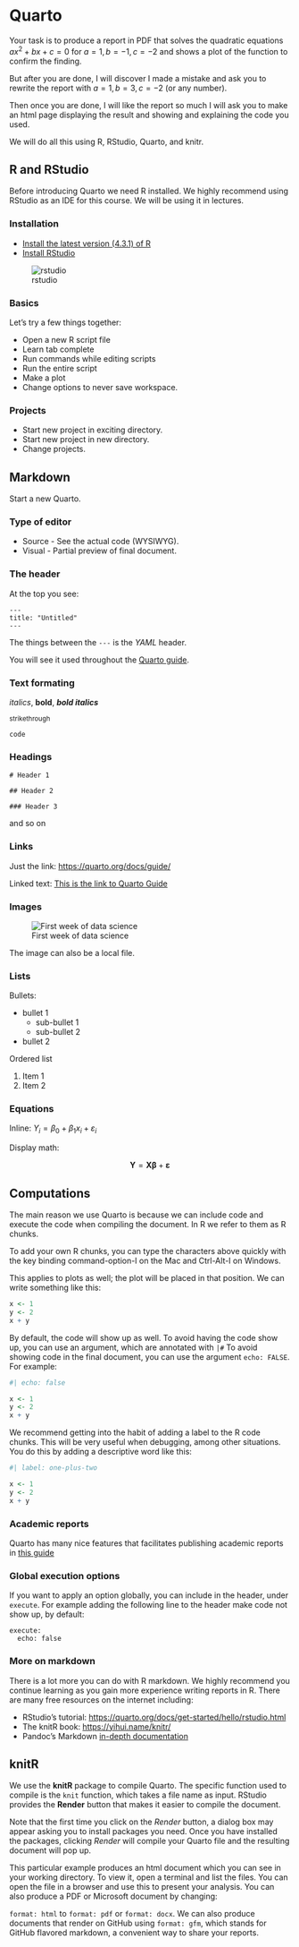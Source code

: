 # Quarto

Your task is to produce a report in PDF that solves the quadratic equations $ax^2+bx+c=0$ for $a=1, b=-1, c=-2$ and shows a plot of the function to confirm the finding.

But after you are done, I will discover I made a mistake and ask you to rewrite the report with $a=1, b=3, c=-2$ (or any number).

Then once you are done, I will like the report so much I will ask you to make an html page displaying the result and showing and explaining the code you used.

We will do all this using R, RStudio, Quarto, and knitr.

## R and RStudio

Before introducing Quarto we need R installed. We highly recommend using RStudio as an IDE for this course. We will be using it in lectures.

### Installation

-   [Install the latest version (4.3.1) of R](https://cloud.r-project.org/)
-   [Install RStudio](https://posit.co/download/rstudio-desktop/)

![rstudio](http://rafalab.dfci.harvard.edu/dsbook-part-1/R/img/rstudio.png)

### Basics

Let's try a few things together:

* Open a new R script file
* Learn tab complete
* Run commands while editing scripts
* Run the entire script
* Make a plot
* Change options to never save workspace.

### Projects

* Start new project in exciting directory.
* Start new project in new directory.
* Change projects.


## Markdown

Start a new Quarto.

### Type of editor

* Source - See the actual code (WYSIWYG).
* Visual - Partial preview of final document.

### The header

At the top you see:

```         
---
title: "Untitled"
---
```

The things between the `---` is the *YAML* header.

You will see it used throughout the [Quarto guide](https://quarto.org/docs/guide/).

### Text formating

*italics*, **bold**, ***bold italics***

~strikethrough~

`code`

### Headings

`# Header 1`

`## Header 2`

`### Header 3`

and so on

### Links

Just the link: <https://quarto.org/docs/guide/>

Linked text: [This is the link to Quarto Guide](https://quarto.org/docs/guide/)

### Images

![First week of data science](https://datasciencedojo.com/wp-content/uploads/11-1.jpg)

The image can also be a local file.

### Lists

Bullets:

-   bullet 1
    -   sub-bullet 1
    -   sub-bullet 2
-   bullet 2

Ordered list

1.  Item 1
2.  Item 2

### Equations

Inline: $Y_i = \beta_0 + \beta_1 x_i + \varepsilon_i$

Display math:

$$
\mathbf{Y} = \mathbf{X\beta} + \mathbf{\varepsilon}
$$

## Computations

The main reason we use Quarto is because we can include code and execute the code when compiling the document. In R we refer to them as R chunks.

To add your own R chunks, you can type the characters above quickly with the key binding command-option-I on the Mac and Ctrl-Alt-I on Windows.

This applies to plots as well; the plot will be placed in that position. We can write something like this:

```r
x <- 1
y <- 2
x + y
```

By default, the code will show up as well. To avoid having the code show up, you can use an argument, which are annotated with `|#` To avoid showing code in the final document, you can use the argument `echo: FALSE`. For example:

```r
#| echo: false

x <- 1
y <- 2
x + y
```

We recommend getting into the habit of adding a label to the R code chunks. This will be very useful when debugging, among other situations. You do this by adding a descriptive word like this:

```r
#| label: one-plus-two

x <- 1
y <- 2
x + y
```

### Academic reports

Quarto has many nice features that facilitates publishing academic reports in [this guide](https://quarto.org/docs/authoring/front-matter.html)

### Global execution options

If you want to apply an option globally, you can include in the header, under `execute`. For example adding the following line to the header make code not show up, by default:

```         
execute:
  echo: false
```

### More on markdown

There is a lot more you can do with R markdown. We highly recommend you continue learning as you gain more experience writing reports in R. There are many free resources on the internet including:

-   RStudio's tutorial: <https://quarto.org/docs/get-started/hello/rstudio.html>
-   The knitR book: <https://yihui.name/knitr/>
-   Pandoc's Markdown [in-depth documentation](https://pandoc.org/MANUAL.html#pandocs-markdown)

## knitR {#sec-knitr}

We use the **knitR** package to compile Quarto. The specific function used to compile is the `knit` function, which takes a file name as input. RStudio provides the **Render** button that makes it easier to compile the document.

Note that the first time you click on the *Render* button, a dialog box may appear asking you to install packages you need. Once you have installed the packages, clicking *Render* will compile your Quarto file and the resulting document will pop up.

This particular example produces an html document which you can see in your working directory. To view it, open a terminal and list the files. You can open the file in a browser and use this to present your analysis. You can also produce a PDF or Microsoft document by changing:

`format: html` to `format: pdf` or `format: docx`. We can also produce documents that render on GitHub using `format: gfm`, which stands for GitHub flavored markdown, a convenient way to share your reports.

